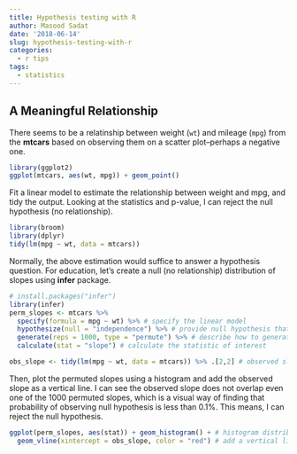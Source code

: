 ```yaml
---
title: Hypothesis testing with R
author: Masood Sadat
date: '2018-06-14'
slug: hypothesis-testing-with-r
categories:
  - r tips
tags:
  - statistics
---
```


## A Meaningful Relationship

There seems to be a relatinship between weight (`wt`) and mileage (`mpg`) from the **mtcars** based on observing them on a scatter plot--perhaps a negative one.

```r
library(ggplot2)
ggplot(mtcars, aes(wt, mpg)) + geom_point()
```

Fit a linear model to estimate the relationship between weight and mpg, and tidy the output. Looking at the statistics and p-value, I can reject the null hypothesis (no relationship).

```r
library(broom)
library(dplyr)
tidy(lm(mpg ~ wt, data = mtcars))
```

Normally, the above estimation would suffice to answer a hypothesis question. For education, let's create a null (no relationship) distribution of slopes using **infer** package.

```r
# install.packages("infer")
library(infer)
perm_slopes <- mtcars %>%
  specify(formula = mpg ~ wt) %>% # specify the linear model
  hypothesize(null = "independence") %>% # provide null hypothesis that two variables are independent
  generate(reps = 1000, type = "permute") %>% # describe how to generate the sampling distribution
  calculate(stat = "slope") # calculate the statistic of interest

obs_slope <- tidy(lm(mpg ~ wt, data = mtcars)) %>% .[2,2] # observed slope
```

Then, plot the permuted slopes using a histogram and add the observed slope as a vertical line. I can see the observed slope does not overlap even one of the 1000 permuted slopes, which is a visual way of finding that probability of observing null hypothesis is less than 0.1%. This means, I can reject the null hypothesis.

```r
ggplot(perm_slopes, aes(stat)) + geom_histogram() + # histogram distribution of slope of null hypothesis
  geom_vline(xintercept = obs_slope, color = "red") # add a vertical line for observed slope
```
